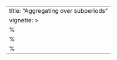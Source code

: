 ---
title: "Aggregating over subperiods"
vignette: >
  %\VignetteIndexEntry{Aggregating over subperiods}
  %\VignetteEngine{quarto::html}
  %\VignetteEncoding{UTF-8}
---
